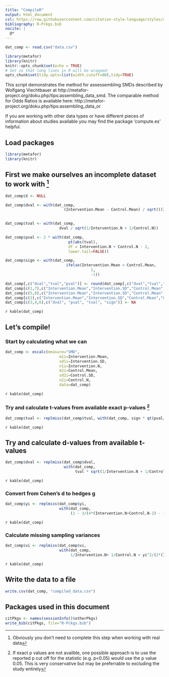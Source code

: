 ```yaml
---
title: "CompileR"
output: html_document
csl: https://raw.githubusercontent.com/citation-style-language/styles/master/apa.csl
bibliography: R-Pckgs.bib
nocite: |
  @*
---
```


```r
dat_comp <- read.csv("data.csv")
```

```r
library(metafor)
library(knitr)
knitr::opts_chunk$set(echo = TRUE)
# Set so that long lines in R will be wrapped:
opts_chunk$set(tidy.opts=list(width.cutoff=80),tidy=TRUE)
```

This script demonstrates the method for assessembling SMDs described by Wolfgang Viechtbauer at http://metafor-project.org/doku.php/tips:assembling_data_smd. The comparable method for Odds Ratios is available here: http://metafor-project.org/doku.php/tips:assembling_data_or 

If you are working with other data types or have different pieces of information about studies available you may find the package 'compute.es' helpful.

## Load packages

```r
library(metafor)
library(knitr)
```

## First we make ourselves an incomplete dataset to work with [^1]
```r
dat_comp$X <- NULL

dat_comp$dval <- with(dat_comp,
                          (Intervention.Mean - Control.Mean) / sqrt(((Intervention.N-1)*Intervention.SD^2 +
                                                                       (Control.N-1)*Control.SD^2)/(Intervention.N + Control.N - 2)))

dat_comp$tval <- with(dat_comp, 
                        dval / sqrt(1/Intervention.N + 1/Control.N))

dat_comp$pval <- 2 * with(dat_comp, 
                            pt(abs(tval), 
                            df = Intervention.N + Control.N - 2, 
                            lower.tail=FALSE))

dat_comp$sign <- with(dat_comp, 
                           ifelse(Intervention.Mean > Control.Mean, 
                                      1, 
                                      -1))

dat_comp[,c("dval","tval","pval")] <- round(dat_comp[,c("dval","tval","pval")], 2)
dat_comp[c(1,7),c("Intervention.Mean","Intervention.SD","Control.Mean","Control.SD","tval","pval","sign")] <- NA
dat_comp[c(5,8),c("Intervention.Mean","Intervention.SD","Control.Mean","Control.SD", "dval","pval","sign")] <- NA
dat_comp[c(2),c("Intervention.Mean","Intervention.SD","Control.Mean","Control.SD", "dval","pval")]    <- NA
dat_comp[c(3,4,6),c("dval", "pval", "tval", "sign")] <- NA
```

`r kable(dat_comp)`

## Let's compile!

### Start by calculating what we can
```r
dat_comp <- escalc(measure="SMD", 
                        m1i=Intervention.Mean, 
                        sd1i=Intervention.SD, 
                        n1i=Intervention.N, 
                        m2i=Control.Mean,  
                        sd2i=Control.SD, 
                        n2i=Control.N, 
                        data=dat_comp)
```
`r kable(dat_comp)`

### Try and calculate t-values from available exact p-values [^2]
```r
dat_comp$tval <- replmiss(dat_comp$tval, with(dat_comp, sign * qt(pval/2, df=Intervention.N+Control.N-2, lower.tail=FALSE)))
```
`r kable(dat_comp)`

## Try and calculate d-values from available t-values
```r
dat_comp$dval <- replmiss(dat_comp$dval, 
                          with(dat_comp, 
                               tval * sqrt(1/Intervention.N + 1/Control.N)))
```
`r kable(dat_comp)`

### Convert from Cohen's d to hedges g
```r
dat_comp$yi <- replmiss(dat_comp$yi, 
                        with(dat_comp, 
                             (1 - 3/(4*(Intervention.N+Control.N-2) - 1)) * dval))
```
`r kable(dat_comp)`

### Calculate missing sampling variances
```r
dat_comp$vi <- replmiss(dat_comp$vi, 
                        with(dat_comp, 
                             1/Intervention.N+ 1/Control.N + yi^2/(2*(Intervention.N+Control.N))))
```
`r kable(dat_comp)`

## Write the data to a file
```r
write.csv(dat_comp, "compiled_data.csv")
```

[^1]: Obviously you don't need to complete this step when working with real data
[^2]: If exact p values are not availble, one possible approach is to use the reported p cut off for the statistic (e.g. p<0.05) would use the p value 0.05. This is very conservative but may be preferrable to excluding the study entirely

## Packages used in this document
```r
citPkgs <- names(sessionInfo()$otherPkgs)
write_bib(citPkgs, file="R-Pckgs.bib")
```

